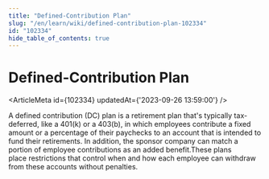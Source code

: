 ```yaml
---
title: "Defined-Contribution Plan"
slug: "/en/learn/wiki/defined-contribution-plan-102334"
id: "102334"
hide_table_of_contents: true
---
```



# Defined-Contribution Plan

<ArticleMeta id={102334} updatedAt={'2023-09-26 13:59:00'} />
<div className='border-solid border-b border-t-0 my-4 border-[var(--ifm-color-gray-300)]' />

A defined contribution (DC) plan is a retirement plan that's typically tax-deferred, like a 401(k) or a 403(b), in which employees contribute a fixed amount or a percentage of their paychecks to an account that is intended to fund their retirements. In addition, the sponsor company can match a portion of employee contributions as an added benefit.These plans place restrictions that control when and how each employee can withdraw from these accounts without penalties.
